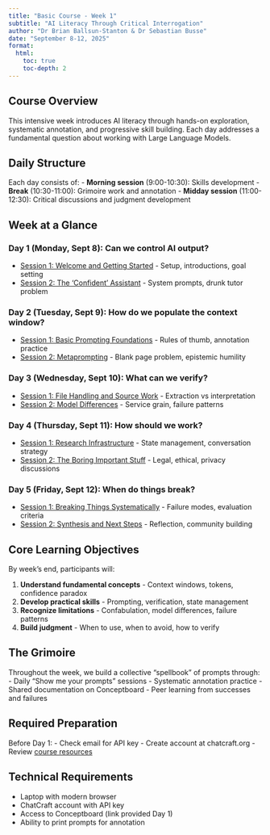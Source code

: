```yaml
---
title: "Basic Course - Week 1"
subtitle: "AI Literacy Through Critical Interrogation"
author: "Dr Brian Ballsun-Stanton & Dr Sebastian Busse"
date: "September 8-12, 2025"
format:
  html:
    toc: true
    toc-depth: 2
---
```


## Course Overview

This intensive week introduces AI literacy through hands-on exploration, systematic annotation, and progressive skill building. Each day addresses a fundamental question about working with Large Language Models.

## Daily Structure

Each day consists of:
- **Morning session** (9:00-10:30): Skills development
- **Break** (10:30-11:00): Grimoire work and annotation
- **Midday session** (11:00-12:30): Critical discussions and judgment development

## Week at a Glance

### Day 1 (Monday, Sept 8): Can we control AI output?
- [Session 1: Welcome and Getting Started](day1-1.qmd) - Setup, introductions, goal setting
- [Session 2: The 'Confident' Assistant](day1-2.qmd) - System prompts, drunk tutor problem

### Day 2 (Tuesday, Sept 9): How do we populate the context window?
- [Session 1: Basic Prompting Foundations](day2-1.qmd) - Rules of thumb, annotation practice
- [Session 2: Metaprompting](day2-2.qmd) - Blank page problem, epistemic humility

### Day 3 (Wednesday, Sept 10): What can we verify?
- [Session 1: File Handling and Source Work](day3-1.qmd) - Extraction vs interpretation
- [Session 2: Model Differences](day3-2.qmd) - Service grain, failure patterns

### Day 4 (Thursday, Sept 11): How should we work?
- [Session 1: Research Infrastructure](day4-1.qmd) - State management, conversation strategy
- [Session 2: The Boring Important Stuff](day4-2.qmd) - Legal, ethical, privacy discussions

### Day 5 (Friday, Sept 12): When do things break?
- [Session 1: Breaking Things Systematically](day5-1.qmd) - Failure modes, evaluation criteria
- [Session 2: Synthesis and Next Steps](day5-2.qmd) - Reflection, community building

## Core Learning Objectives

By week's end, participants will:

1. **Understand fundamental concepts** - Context windows, tokens, confidence paradox
2. **Develop practical skills** - Prompting, verification, state management
3. **Recognize limitations** - Confabulation, model differences, failure patterns
4. **Build judgment** - When to use, when to avoid, how to verify

## The Grimoire

Throughout the week, we build a collective "spellbook" of prompts through:
- Daily "Show me your prompts" sessions
- Systematic annotation practice
- Shared documentation on Conceptboard
- Peer learning from successes and failures

## Required Preparation

Before Day 1:
- Check email for API key
- Create account at chatcraft.org
- Review [course resources](../resources.qmd)

## Technical Requirements

- Laptop with modern browser
- ChatCraft account with API key
- Access to Conceptboard (link provided Day 1)
- Ability to print prompts for annotation